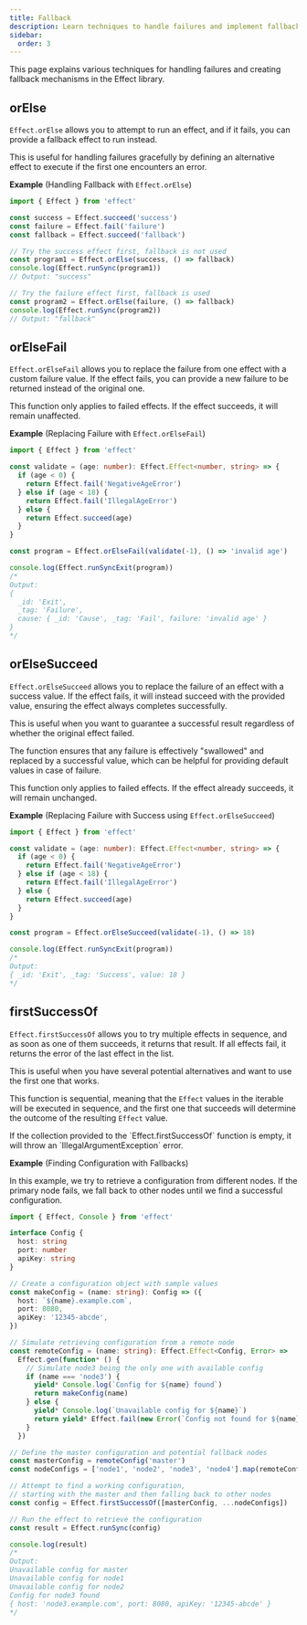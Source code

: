 ```yaml
---
title: Fallback
description: Learn techniques to handle failures and implement fallback mechanisms in Effect programs.
sidebar:
  order: 3
---
```



This page explains various techniques for handling failures and creating fallback mechanisms in the Effect library.

## orElse

`Effect.orElse` allows you to attempt to run an effect, and if it fails, you can provide a fallback effect to run instead.

This is useful for handling failures gracefully by defining an alternative effect to execute if the first one encounters an error.

**Example** (Handling Fallback with `Effect.orElse`)

```ts twoslash
import { Effect } from 'effect'

const success = Effect.succeed('success')
const failure = Effect.fail('failure')
const fallback = Effect.succeed('fallback')

// Try the success effect first, fallback is not used
const program1 = Effect.orElse(success, () => fallback)
console.log(Effect.runSync(program1))
// Output: "success"

// Try the failure effect first, fallback is used
const program2 = Effect.orElse(failure, () => fallback)
console.log(Effect.runSync(program2))
// Output: "fallback"
```

## orElseFail

`Effect.orElseFail` allows you to replace the failure from one effect with a custom failure value. If the effect fails, you can provide a new failure to be returned instead of the original one.

This function only applies to failed effects. If the effect succeeds, it will remain unaffected.

**Example** (Replacing Failure with `Effect.orElseFail`)

```ts twoslash
import { Effect } from 'effect'

const validate = (age: number): Effect.Effect<number, string> => {
  if (age < 0) {
    return Effect.fail('NegativeAgeError')
  } else if (age < 18) {
    return Effect.fail('IllegalAgeError')
  } else {
    return Effect.succeed(age)
  }
}

const program = Effect.orElseFail(validate(-1), () => 'invalid age')

console.log(Effect.runSyncExit(program))
/*
Output:
{
  _id: 'Exit',
  _tag: 'Failure',
  cause: { _id: 'Cause', _tag: 'Fail', failure: 'invalid age' }
}
*/
```

## orElseSucceed

`Effect.orElseSucceed` allows you to replace the failure of an effect with a success value. If the effect fails, it will instead succeed with the provided value, ensuring the effect always completes successfully.

This is useful when you want to guarantee a successful result regardless of whether the original effect failed.

The function ensures that any failure is effectively "swallowed" and replaced by a successful value, which can be helpful for providing default values in case of failure.

This function only applies to failed effects. If the effect already succeeds, it will remain unchanged.

**Example** (Replacing Failure with Success using `Effect.orElseSucceed`)

```ts twoslash
import { Effect } from 'effect'

const validate = (age: number): Effect.Effect<number, string> => {
  if (age < 0) {
    return Effect.fail('NegativeAgeError')
  } else if (age < 18) {
    return Effect.fail('IllegalAgeError')
  } else {
    return Effect.succeed(age)
  }
}

const program = Effect.orElseSucceed(validate(-1), () => 18)

console.log(Effect.runSyncExit(program))
/*
Output:
{ _id: 'Exit', _tag: 'Success', value: 18 }
*/
```

## firstSuccessOf

`Effect.firstSuccessOf` allows you to try multiple effects in sequence, and as soon as one of them succeeds, it returns that result. If all effects fail, it returns the error of the last effect in the list.

This is useful when you have several potential alternatives and want to use the first one that works.

This function is sequential, meaning that the `Effect` values in the iterable will be executed in sequence, and the first one that succeeds will determine the outcome of the resulting `Effect` value.

<Aside type="caution" title="Empty Collection Error">
  If the collection provided to the `Effect.firstSuccessOf` function is empty, it will throw an
  `IllegalArgumentException` error.
</Aside>

**Example** (Finding Configuration with Fallbacks)

In this example, we try to retrieve a configuration from different nodes. If the primary node fails, we fall back to other nodes until we find a successful configuration.

```ts twoslash
import { Effect, Console } from 'effect'

interface Config {
  host: string
  port: number
  apiKey: string
}

// Create a configuration object with sample values
const makeConfig = (name: string): Config => ({
  host: `${name}.example.com`,
  port: 8080,
  apiKey: '12345-abcde',
})

// Simulate retrieving configuration from a remote node
const remoteConfig = (name: string): Effect.Effect<Config, Error> =>
  Effect.gen(function* () {
    // Simulate node3 being the only one with available config
    if (name === 'node3') {
      yield* Console.log(`Config for ${name} found`)
      return makeConfig(name)
    } else {
      yield* Console.log(`Unavailable config for ${name}`)
      return yield* Effect.fail(new Error(`Config not found for ${name}`))
    }
  })

// Define the master configuration and potential fallback nodes
const masterConfig = remoteConfig('master')
const nodeConfigs = ['node1', 'node2', 'node3', 'node4'].map(remoteConfig)

// Attempt to find a working configuration,
// starting with the master and then falling back to other nodes
const config = Effect.firstSuccessOf([masterConfig, ...nodeConfigs])

// Run the effect to retrieve the configuration
const result = Effect.runSync(config)

console.log(result)
/*
Output:
Unavailable config for master
Unavailable config for node1
Unavailable config for node2
Config for node3 found
{ host: 'node3.example.com', port: 8080, apiKey: '12345-abcde' }
*/
```
